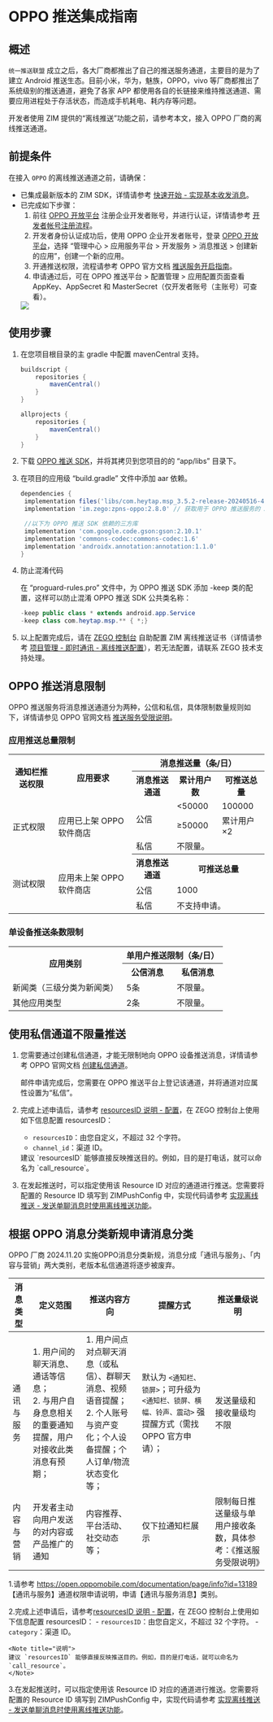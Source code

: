 # OPPO 推送集成指南


## 概述

`统一推送联盟` 成立之后，各大厂商都推出了自己的推送服务通道，主要目的是为了建立 Android 推送生态。目前小米，华为，魅族，OPPO，vivo 等厂商都推出了系统级别的推送通道，避免了各家 APP 都使用各自的长链接来维持推送通道、需要应用进程处于存活状态，而造成手机耗电、耗内存等问题。

开发者使用 ZIM 提供的“离线推送”功能之前，请参考本文，接入 OPPO 厂商的离线推送通道。  

## 前提条件

在接入 `OPPO` 的离线推送通道之前，请确保：

- 已集成最新版本的 ZIM SDK，详情请参考 [快速开始 - 实现基本收发消息](./../Send%20and%20receive%20messages.mdx)。
- 已完成如下步骤：
    1. 前往 [OPPO 开放平台](https://open.oppomobile.com/#id=1) 注册企业开发者账号，并进行认证，详情请参考 [开发者帐号注册流程](https://open.oppomobile.com/wiki/doc#id=10446)。
    2. 开发者身份认证成功后，使用 OPPO 企业开发者账号，登录 [OPPO 开放平台](https://open.oppomobile.com/#id=1)，选择 “管理中心 > 应用服务平台 > 开发服务 > 消息推送 > 创建新的应用”，创建一个新的应用。
    3. 开通推送权限，流程请参考 OPPO 官方文档 [推送服务开启指南](https://open.oppomobile.com/new/developmentDoc/info?id=10195)。
    4. 申请通过后，可在 OPPO 推送平台 > 配置管理 > 应用配置页面查看 AppKey、AppSecret 和 MasterSecret（仅开发者账号（主账号）可查看）。
    <Frame width="512" height="auto" caption=""><img src="https://storage.zego.im/sdk-doc/Pics/ZIM/OPPO_MasterSecret.jpeg" /></Frame>    

## 使用步骤

1. 在您项目根目录的主 gradle 中配置 mavenCentral 支持。

    ```groovy {3,9}
    buildscript {  
        repositories {  
            mavenCentral()  
        }  
    }  

    allprojects {
        repositories {  
            mavenCentral()  
        }     
    }
    ```

2. 下载 [OPPO 推送 SDK](https://storage.zego.im/zpns/sdk/oppo/com.heytap.msp_3.5.2-release-20240516-416001043.aar)，并将其拷贝到您项目的的 “app/libs” 目录下。

3. 在项目的应用级 “build.gradle” 文件中添加 aar 依赖。
    ```groovy
    dependencies {
     implementation files('libs/com.heytap.msp_3.5.2-release-20240516-416001043.aar') // 版本为 3.5.2 的 OPPO 推送 SDK
     implementation 'im.zego:zpns-oppo:2.8.0' // 获取用于 OPPO 推送服务的 ZPNs 库

     //以下为 OPPO 推送 SDK 依赖的三方库
     implementation 'com.google.code.gson:gson:2.10.1'
     implementation 'commons-codec:commons-codec:1.6'
     implementation 'androidx.annotation:annotation:1.1.0'
    }
    ```

4. 防止混淆代码
    
    在 “proguard-rules.pro” 文件中，为 OPPO 推送 SDK 添加 -keep 类的配置，这样可以防止混淆 OPPO 推送 SDK 公共类名称：

    ```java
    -keep public class * extends android.app.Service
    -keep class com.heytap.msp.** { *;}
    ```

5. 以上配置完成后，请在 [ZEGO 控制台](https://console.zego.im/) 自助配置 ZIM 离线推送证书（详情请参考 [项目管理 - 即时通讯 - 离线推送配置](https://doc-zh.zego.im/article/16233)），若无法配置，请联系 ZEGO 技术支持处理。

## OPPO 推送消息限制

OPPO 推送服务将消息推送通道分为两种，公信和私信，具体限制数量规则如下，详情请参见 OPPO 官网文档 [推送服务受限说明](https://open.oppomobile.com/new/developmentDoc/info?id=11210)。

### 应用推送总量限制

<table>
<tbody><tr>
<th rowspan="2">通知栏推送权限</th>
<th rowspan="2">应用要求</th>
<th colspan="3">消息推送量（条/日）</th>
</tr>
<tr>
<th>消息推送通道</th>
<th>累计用户数</th>
<th>可推送总量</th>
</tr>
<tr>
<td rowspan="3">正式权限</td>
<td rowspan="3">应用已上架 OPPO 软件商店</td>
<td rowspan="2">公信</td>
<td>&lt;50000</td>
<td>100000</td>
</tr>
<tr>
<td>≥50000</td>
<td>累计用户×2</td>
</tr>
<tr>
<td>私信</td>
<td colspan="2">不限量。</td>
</tr>
<tr>
<td rowspan="3">测试权限</td>
<td rowspan="3">应用未上架 OPPO 软件商店</td>
<th>消息推送通道</th>
<th colspan="2">可推送总量</th>
</tr>
<tr>
<td>公信</td>
<td colspan="2">1000</td>
</tr>
<tr>
<td>私信</td>
<td colspan="2">不支持申请。</td>
</tr>
</tbody></table>

### 单设备推送条数限制

<table>
<tbody><tr>
<th rowspan="2">应用类别</th>
<th colspan="2">单用户推送限制（条/日）</th>
</tr>
<tr>
<th>公信消息</th>
<th>私信消息</th>
</tr>
<tr>
<td>新闻类（三级分类为新闻类）</td>
<td>5条</td>
<td>不限量。</td>
</tr>
<tr>
<td>其他应用类型</td>
<td>2条</td>
<td>不限量。</td>
</tr>
</tbody></table>


## 使用私信通道不限量推送

1. 您需要通过创建私信通道，才能无限制地向 OPPO 设备推送消息，详情请参考 OPPO 官网文档 <a href="https://open.oppomobile.com/new/developmentDoc/info?id=12391" target="_blank" rel="noreferrer noopener">创建私信通道</a>。

    <Warning title="注意">
    邮件申请完成后，您需要在 OPPO 推送平台上登记该通道，并将通道对应属性设置为“私信”。   
    </Warning>

2. 完成上述申请后，请参考 [resourcesID 说明 - 配置](./ResourcesID%20introduction.mdx#配置)，在 ZEGO 控制台上使用如下信息配置 resourcesID： 
    - `resourcesID`：由您自定义，不超过 32 个字符。
    - `channel_id`：渠道 ID。

    <Note title="说明">
    建议 `resourcesID` 能够直接反映推送目的。例如，目的是打电话，就可以命名为 `call_resource`。
    </Note>

3. 在发起推送时，可以指定使用该 Resource ID 对应的通道进行推送。您需要将配置的 Resource ID 填写到 ZIMPushConfig 中，实现代码请参考 [实现离线推送 - 发送单聊消息时使用离线推送功能](./Implement%20offline%20push%20notification.mdx#场景-1发送单聊消息时使用离线推送功能)。


## 根据 OPPO 消息分类新规申请消息分类

OPPO 厂商 2024.11.20 实施OPPO消息分类新规，消息分成「通讯与服务」、「内容与营销」两大类别，老版本私信通道将逐步被废弃。

 消息类型     | 定义范围                                                                 | 推送内容方向                                                                                         | 提醒方式                                                                                             | 推送量级说明                                                                                 |
|--------------|--------------------------------------------------------------------------|------------------------------------------------------------------------------------------------------|------------------------------------------------------------------------------------------------------|----------------------------------------------------------------------------------------------|
| 通讯与服务   | 1. 用户间的聊天消息、通话等信息；<br/>2. 与用户自身息息相关的重要通知提醒，用户对接收此类消息有预期； | 1. 用户间点对点聊天消息（或私信）、群聊天消息、视频语音提醒；<br/>2. 个人账号与资产变化；个人设备提醒；个人订单/物流状态变化等； | 默认为 `<通知栏、锁屏>`；可升级为 `<通知栏、锁屏、横幅、铃声、震动>` 强提醒方式（需找 OPPO 官方申请）； | 发送量级和接收量级均不限                                                                   |
| 内容与营销   | 开发者主动向用户发送的对内容或产品推广的通知                             | 内容推荐、平台活动、社交动态等；                                                                    | 仅下拉通知栏展示                                                                                     | 限制每日推送量级与单用户接收条数，具体参考：《推送服务受限说明》                            |


1.请参考 https://open.oppomobile.com/documentation/page/info?id=13189 【通讯与服务】通道权限申请说明，申请【通讯与服务消息】类别。

2.完成上述申请后，请参考[resourcesID 说明 - 配置](./ResourcesID%20introduction.mdx#配置)，在 ZEGO 控制台上使用如下信息配置 resourcesID： 
    - `resourcesID`：由您自定义，不超过 32 个字符。
    - `category`：渠道 ID。

    <Note title="说明">
    建议 `resourcesID` 能够直接反映推送目的。例如，目的是打电话，就可以命名为 `call_resource`。
    </Note>
3.在发起推送时，可以指定使用该 Resource ID 对应的通道进行推送。您需要将配置的 Resource ID 填写到 ZIMPushConfig 中，实现代码请参考 [实现离线推送 - 发送单聊消息时使用离线推送功能](./Implement%20offline%20push%20notification.mdx#场景-1发送单聊消息时使用离线推送功能)。